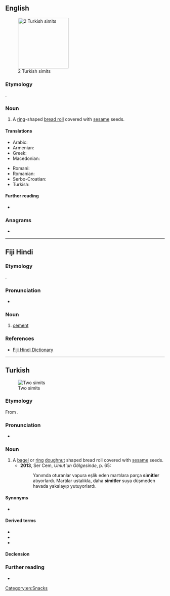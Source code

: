 {{also|simít}}
==English==
[[Image:Simit-2x.JPG|thumb|160px|2 Turkish simits]]

===Etymology===
{{bor|en|tr|simit}}.

===Noun===
{{en-noun}}

# A [[ring]]-shaped [[bread roll]] covered with [[sesame]] seeds.

====Translations====
{{trans-top|ring-shaped bread roll}}
* Arabic: {{t-needed|ar}}
* Armenian: {{t+|hy|բոկեղ}}
* Greek: {{t+|el|κουλούρι}}
* Macedonian: {{t|mk|ѓеврек}}
{{trans-mid}}
* Romani: {{t|rom|bokoli}}
* Romanian: {{t+|ro|covrig|m}}
* Serbo-Croatian: {{t|sh|ђеврек|m|tr=đevrek}}
* Turkish: {{t+|tr|simit}}
{{trans-bottom}}

====Further reading====
* {{pedialite|Simit}}

===Anagrams===
* {{anagrams|en|mitis}}

[[Category:en:Snacks]]

----

==Fiji Hindi==

===Etymology===
{{borrowing|hif|en|cement}}.

===Pronunciation===
* {{IPA|/sɪmɪt/|lang=hif}}

===Noun===
{{head|hif|noun}}

# [[cement]]

===References===
* [http://web.archive.org/20080308065956/www.geocities.com/fijihindi/FijiHindiEnglishDict.htm#s Fiji Hindi Dictionary]

----

==Turkish==
{{was fwotd|2017|April|9|lang=tr}}
[[Image:Simit-2x.JPG|thumb|Two simits]]

===Etymology===
From {{der|tr|ar|سميد|tr=samīd|t=white bread or fine flour}}.

===Pronunciation===
* {{IPA|/siˈmit/|lang=tr}}

===Noun===
{{tr-noun|simidi|ler}}

# A [[bagel]] or [[ring]] [[doughnut]] shaped bread roll covered with [[sesame]] seeds.
#* '''2013''', Ser Cem, ''Umut'un Gölgesinde'', p. 65:
#*: Yanımda oturanlar vapura eşlik eden martılara parça '''simitler''' atıyorlardı. Martılar ustalıkla, daha '''simitler''' suya düşmeden havada yakalayıp yutuyorlardı.

====Synonyms====
* {{l|tr|gevrek}} {{q|İzmir}}

====Derived terms====
* {{l|tr|kandil simidi}}
* {{l|tr|simitçi}}
* {{l|tr|simitçilik}}

====Declension====
{{tr-noun-c|e|t|pred=-|poss=+|stem=simid}}

===Further reading===
* {{pedia|lang=tr}}

{{topics|tr|Breads}}